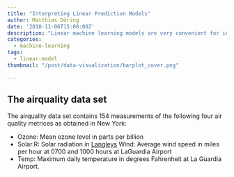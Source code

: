 ```yaml
---
title: "Interpreting Linear Prediction Models"
author: Matthias Döring
date: '2018-11-06T15:00:00Z'
description: "Linear machine learning models are very convenient for interpretation. This post discusses the most important aspects when interpreting linear models."
categories:
  - machine-learning
tags:
  - linear-model
thumbnail: "/post/data-visualization/barplot_cover.png"

---
```


## The airquality data set

The airquality data set contains 154 measurements of the following four air quality metrices as obtained in New York:

* Ozone: Mean ozone level in parts per billion
* Solar.R: Solar radiation in [Langleys](https://en.wikipedia.org/wiki/Langley_(unit))
Wind: Average wind speed in miles per hour at 0700 and 1000 hours at LaGuardia Airport
* Temp: Maximum daily temperature in degrees Fahrenheit at La Guardia Airport.
